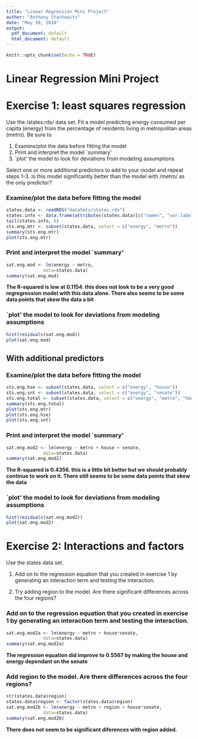 ---
title: "Linear Regression Mini Project"
author: "Anthony Stachowitz"
date: "May 30, 2018"
output:
  pdf_document: default
  html_document: default
---

```{r setup, include=FALSE}
knitr::opts_chunk$set(echo = TRUE)
```

# Linear Regression Mini Project
# Exercise 1: least squares regression

   Use the /states.rds/ data set. Fit a model predicting energy consumed
   per capita (energy) from the percentage of residents living in
   metropolitan areas (metro). Be sure to
   
   1. Examine/plot the data before fitting the model
   2. Print and interpret the model `summary'
   3. `plot' the model to look for deviations from modeling assumptions
   
   Select one or more additional predictors to add to your model and
   repeat steps 1-3. Is this model significantly better than the model
   with /metro/ as the only predictor?

### Examine/plot the data before fitting the model

```{r}
states.data <- readRDS("dataSets/states.rds")
states.info <- data.frame(attributes(states.data)[c("names", "var.labels")])
tail(states.info, 8)
sts.eng.mtr <- subset(states.data, select = c("energy", "metro"))
summary(sts.eng.mtr)
plot(sts.eng.mtr)
```

### Print and interpret the model `summary'

```{r}
sat.eng.mod <- lm(energy ~ metro,
              data=states.data)
summary(sat.eng.mod) 
```
**The R-squared is low at 0.1154. this does not look to be a very good regregression model with this data alone. There also seems to be some data points that skew the data a bit**

### `plot' the model to look for deviations from modeling assumptions

```{r}
hist(residuals(sat.eng.mod))
plot(sat.eng.mod)
```





## With additional predictors

### Examine/plot the data before fitting the model

```{r}
sts.eng.hse <- subset(states.data, select = c("energy", "house"))
sts.eng.snt <- subset(states.data, select = c("energy", "senate"))
sts.eng.total <- subset(states.data, select = c("energy", "metro", "house", "senate"))
summary(sts.eng.total)
plot(sts.eng.mtr)
plot(sts.eng.hse)
plot(sts.eng.snt)
```

### Print and interpret the model `summary'

```{r}
sat.eng.mod2 <- lm(energy ~ metro + house + senate,
              data=states.data)
summary(sat.eng.mod2) 
```
**The R-squared is 0.4356. this is a little bit better but we should probably continue to work on it. There still seems to be some data points that skew the data**

### `plot' the model to look for deviations from modeling assumptions

```{r}
hist(residuals(sat.eng.mod2))
plot(sat.eng.mod2)
```

# Exercise 2: Interactions and factors

   Use the states data set.

   1. Add on to the regression equation that you created in exercise 1 by
      generating an interaction term and testing the interaction.

   2. Try adding region to the model. Are there significant differences
      across the four regions?
      
### Add on to the regression equation that you created in exercise 1 by generating an interaction term and testing the interaction.

```{r}
sat.eng.mod2a <- lm(energy ~ metro + house*senate,
              data=states.data)
summary(sat.eng.mod2a)
```
**The regression equation did improve to 0.5567 by making the house and energy dependant on the senate**

### Add region to the model. Are there differences across the four regions?

```{r}
str(states.data$region)
states.data$region <- factor(states.data$region)
sat.eng.mod2b <- lm(energy ~ metro + region + house*senate,
              data=states.data)
summary(sat.eng.mod2b)
```
**There does not seem to be significant diferences with region added.**